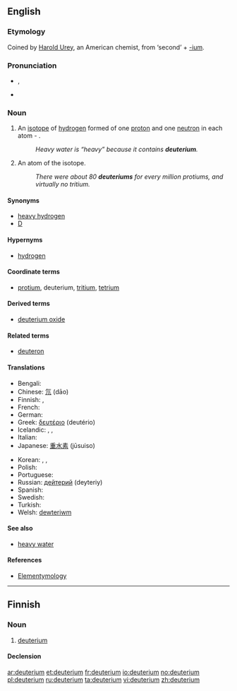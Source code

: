 ==English==
{{wikipedia}}

===Etymology===
Coined by [[:w:Harold Urey|Harold Urey]], an American chemist, from {{etyl|grc}} {{term|lang=grc|δεύτερος}} ‘second’ + [[-ium]].

===Pronunciation===
* {{IPA|/djuːˈtɪɹiəm/}}, {{SAMPA|/dju:"tIri@m/}}
* {{hyphenation|deu|te|ri|um}}

===Noun===
{{en-noun}}

# {{isotope}} An [[isotope]] of [[hydrogen]] formed of one [[proton]] and one [[neutron]] in each atom - {{nuclide|2|1|H}}.
#: ''Heavy water is “heavy” because it contains '''deuterium'''.''
# An atom of the isotope.
#: ''There were about 80 '''deuteriums''' for every million protiums, and virtually no tritium.''

====Synonyms====
* [[heavy hydrogen]]
* [[D]] {{qualifier|chemical symbol}}

====Hypernyms====
* [[hydrogen]]

====Coordinate terms====
* {{sense|isotopes of hydrogen}} [[protium]], deuterium, [[tritium]], [[tetrium]]

====Derived terms====
* [[deuterium oxide]]

====Related terms====
* [[deuteron]]

====Translations====
{{trans-top|isotope of hydrogen}}
* Bengali: {{t|bn|ডিউটেরিয়াম|sc=Beng}}
* Chinese: [[氘]] (dāo)
* Finnish: {{t-|fi|raskas vety}}, {{t-|fi|deuterium}}
* French: {{t+|fr|deutérium|m}}
* German: {{t+|de|Deuterium|n}}
* Greek: [[δευτέριο]] {{n}} (deutério)
* Icelandic: {{t-|is|tvívetni|n}},  {{t|is|þungt vetni|n}},  {{t|is|þungavetni|n}}
* Italian: {{t-|it|deuterio|m}}
* Japanese: [[重水素]] (jūsuiso)
{{trans-mid}}
* Korean: {{t|ko|중수소|tr=重水素, jungsuso|sc=Kore}},  {{t|ko|듀테륨|tr=dyuteryum|sc=Kore}},  {{t|ko|이중수소|tr=二重水素, ijungsuso|sc=Kore}}
* Polish: {{t-|pl|deuter|m}}
* Portuguese: {{t+|pt|deutério|m}}
* Russian: [[дейтерий]] {{m}} (deyteriy)
* Spanish: {{t-|es|deuterio|m}}
* Swedish: {{t-|sv|deuterium|n}}
* Turkish: {{t|tr|döteryum}}
* Welsh: [[dewteriwm]]
{{trans-bottom}}

====See also====
* [[heavy water]]

====References====
* [http://elements.vanderkrogt.net/multidict.html Elementymology]

----

==Finnish==

===Noun===
{{infl|fi|noun}}

# [[#English|deuterium]]

====Declension====
{{fi-decl-risti|deuterium}}

[[ar:deuterium]]
[[et:deuterium]]
[[fr:deuterium]]
[[io:deuterium]]
[[no:deuterium]]
[[pl:deuterium]]
[[ru:deuterium]]
[[ta:deuterium]]
[[vi:deuterium]]
[[zh:deuterium]]